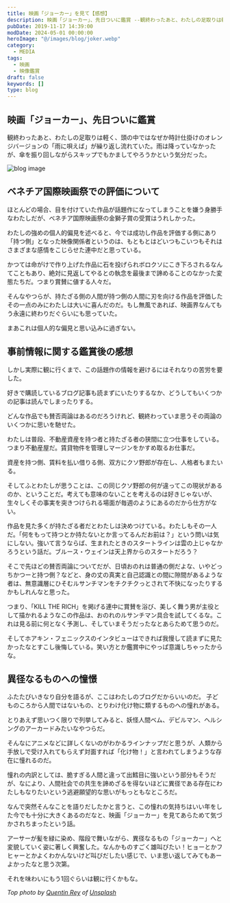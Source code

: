 ```yaml
---
title: 映画「ジョーカー」を見て【感想】
description: 映画「ジョーカー」、先日ついに鑑賞 --観終わったあと、わたしの足取りは軽く、頭の中ではなぜか時計仕掛けのオレンジバージョンの「雨に唄えば」が繰り返し流れていた。雨は降っていなかったが、傘を振り回しながらスキップでもかましてやろうかという気分だった。
pubDate: 2019-11-17 14:39:00
modDate: 2024-05-01 00:00:00
heroImage: "@/images/blog/joker.webp"
category:
  - MEDIA
tags:
  - 映画
  - 映像鑑賞
draft: false
keywords: []
type: blog
---
```



## 映画「ジョーカー」、先日ついに鑑賞

観終わったあと、わたしの足取りは軽く、頭の中ではなぜか時計仕掛けのオレンジバージョンの「雨に唄えば」が繰り返し流れていた。雨は降っていなかったが、傘を振り回しながらスキップでもかましてやろうかという気分だった。

![blog image](@/images/blog/4103814295904543915-Joker.webp "<a href='https://wwws.warnerbros.co.jp/jokermovie/' target='_blank'>映画「ジョーカー」オフィシャルサイト</a>")

## ベネチア国際映画祭での評価について

ほとんどの場合、目を付けていた作品が話題作になってしまうことを嫌う身勝手なわたしだが、ベネチア国際映画祭の金獅子賞の受賞はうれしかった。

わたしの強めの個人的偏見を述べると、今では成功し作品を評価する側にあり「持つ側」となった映像関係者というのは、もともとはどいつもこいつもそれはさまざまな感情をこじらせた連中だと思っている。

かつては命がけで作り上げた作品に石を投げられボロクソにこき下ろされるなんてこともあり、絶対に見返してやるとの執念を最後まで諦めることのなかった変態たちだ。つまり賞賛に値する人々だ。

そんなやつらが、持たざる側の人間が持つ側の人間に刃を向ける作品を評価したその一点のみにわたしは大いに喜んだのだ。もし無風であれば、映画界なんてもう永遠に終わりだぐらいにも思っていた。

まあこれは個人的な偏見と思い込みに過ぎない。

<BlogCard
  title='「ジョーカー」が金獅子賞！第76回ベネチア国際映画祭を制す : 映画ニュース - 映画.com'
  description='第76回ベネチア国際映画祭が9月7日（現地時間）に閉幕し、金獅子賞にトッド・フィリップス監督、フォアキン・フェニックス主演の「ジョーカー」が輝いた。DCコミックの映画化作品が金獅子賞に輝いたのは史上初である。審査委員長のルクレシア・マルテル'
  url='https://eiga.com/news/20190909/8/'
  domain='eiga.com'
/>

## 事前情報に関する鑑賞後の感想

しかし実際に観に行くまで、この話題作の情報を避けるにはそれなりの苦労を要した。

好きで購読しているブログ記事も読まずにいたりするなか、どうしてもいくつかの記事は読んでしまったりする。

<BlogCard
  title='『ジョーカー』はなぜ無視できない作品なのか？賛否の議論を考察 | CINRA'
  description='日本でも大ヒット。娯楽作品の枠をはみ出して、社会をざわつかせる「問題作」'
  url='https://www.cinra.net/article/column-201910-joker_gtmnmcl'
  domain='www.cinra.net'
/>

<BlogCard
  title='｢ジョーカー俳優｣実は最初出演を渋ったワケ'
  description='映画『ジョーカー』の勢いが止まらない。映画は先週末、北米で10月の公開2週目成績としては史上最高の5500万ドルを売り上げた。他国でも好調に売り上げを伸ばしており、世界興収は早くも5億5000万ドル弱に達してい…'
  url='https://toyokeizai.net/articles/-/308721'
  domain='toyokeizai.net'
/>

どんな作品でも賛否両論はあるのだろうけれど、観終わっていま思うその両論のいくつかに思いを馳せた。

わたしは普段、不動産資産を持つ者と持たざる者の狭間に立つ仕事をしている。つまり不動産屋だ。賃貸物件を管理しマージンをかすめ取るお仕事だ。

資産を持つ側、賃料を払い借りる側、双方にクソ野郎が存在し、人格者もまたいる。

そしてふとわたしが思うことは、この同じクソ野郎の何が違ってこの現状があるのか、ということだ。考えても意味のないことを考えるのは好きじゃないが、生々しくその事実を突きつけられる場面が毎週のようにあるのだから仕方がない。

作品を見た多くが持たざる者だとわたしは決めつけている。わたしもその一人だ。「何をもって持つとか持たないとか言ってるんだお前は？」という問いは気にしない。強いて言うならば、生まれたときのスタートラインは雲の上じゃなかろうという話だ。ブルース・ウェインは天上界からのスタートだろう？

そこで先ほどの賛否両論についてだが、日頃おのれは普通の側だよな、いやどっちかつーと持つ側？などと、身の丈の真実と自己認識との間に隙間があるような者は、無意識層にひそむルサンチマンをチクチクっとされて不快になったりするかもしれんなと思った。

つまり、「KILL THE RICH」を掲げる連中に賞賛を浴び、美しく舞う男が主役として描かれるようなこの作品は、おのれのルサンチマン具合を試してくるな。これは見る前に何となく予測し、そしていまそうだったなとあらためて思うのだ。

そしてホアキン・フェニックスのインタビューはできれば我慢して読まずに見たかったなとすこし後悔している。笑い方とか鑑賞中にやっぱ意識しちゃったからな。

## 異径なるものへの憧憬

ふたたびいきなり自分を語るが、ここはわたしのブログだからいいのだ。 子どものころから人間ではないもの、とりわけ化け物に類するものへの憧れがある。

とりあえず思いつく限りで列挙してみると、妖怪人間ベム、デビルマン、ヘルシングのアーカードみたいなやつらだ。

そんなにアニメなどに詳しくないのがわかるラインナップだと思うが、人類から手放しで受け入れてもらえず対面すれば「化け物！」と言われてしまうような存在に憧れるのだ。

憧れの内訳としては、脆すぎる人間と違って出鱈目に強いという部分もそうだが、なにより、人間社会での共生を諦めざるを得ないほどに異径である存在にわたしもなりたいという逃避願望的な思いがもっともなところだ。

なんで突然そんなことを語りだしたかと言うと、この憧れの気持ちはいい年をした今でも十分に大きくあるのだなと、映画「ジョーカー」を見てあらためて気づかされちまったという話。

アーサーが髪を緑に染め、階段で舞いながら、異径なるもの「ジョーカー」へと変貌していく姿に著しく興奮した。なんかものすごく雄叫びたい！ヒョーとかフヒャーとかよくわかんないけど叫びだしたい感じで、いま思い返してみてもあーよかったなと思う次第。

それを味わいにもう1回ぐらいは観に行くかもな。

<div class='not-prose'>
	<div data-vc_mylinkbox_id='887414467'></div>
</div>

_Top photo by [Quentin Rey](https://unsplash.com/ja/@quentinreyphoto?utm_content=creditCopyText&utm_medium=referral&utm_source=unsplash) of [Unsplash](https://unsplash.com/ja/%E5%86%99%E7%9C%9F/%E3%82%B8%E3%83%A7%E3%83%BC%E3%82%AB%E3%83%BC%E3%82%AB%E3%83%BC%E3%83%89%E3%81%AE%E3%82%AF%E3%83%AD%E3%83%BC%E3%82%BA%E3%82%A2%E3%83%83%E3%83%97%E5%86%99%E7%9C%9F-Os1gNJtK_Rw?utm_content=creditCopyText&utm_medium=referral&utm_source=unsplash)_
